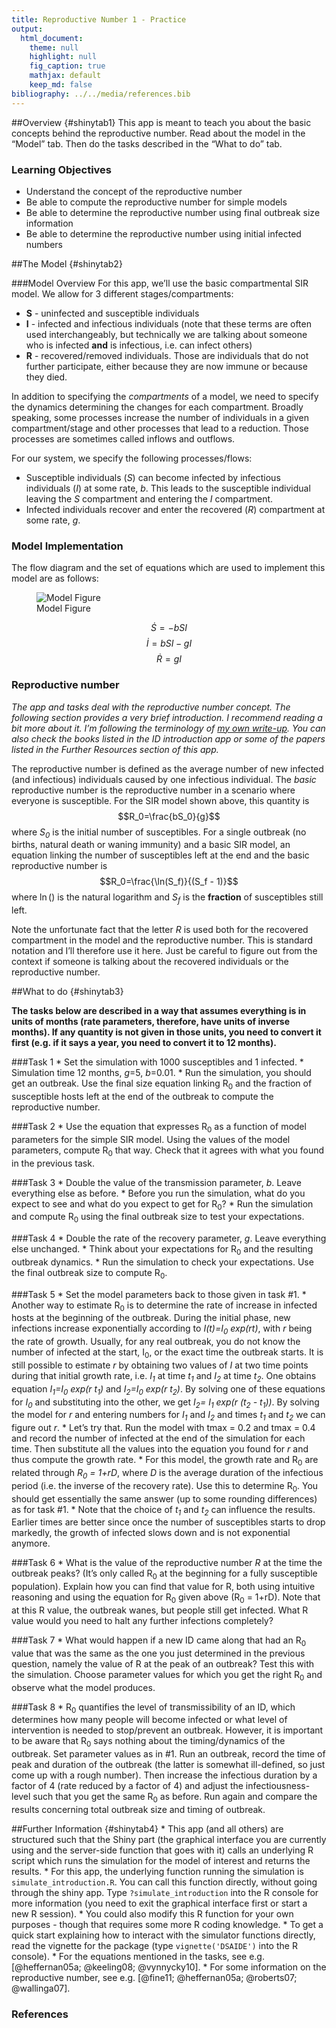 ```yaml
---
title: Reproductive Number 1 - Practice
output:
  html_document:
    theme: null
    highlight: null
    fig_caption: true
    mathjax: default 
    keep_md: false
bibliography: ../../media/references.bib
---
```



##Overview {#shinytab1}
This app is meant to teach you about the basic concepts behind the reproductive number. Read about the model in the "Model" tab. Then do the tasks described in the "What to do" tab.

### Learning Objectives
* Understand the concept of the reproductive number
* Be able to compute the reproductive number for simple models
* Be able to determine the reproductive number using final outbreak size information
* Be able to determine the reproductive number using initial infected numbers


##The Model {#shinytab2}

###Model Overview
For this app, we'll use the basic compartmental SIR model. We allow for 3 different stages/compartments: 

* **S** - uninfected and susceptible individuals 
* **I** - infected and infectious individuals (note that these terms are often used interchangeably, but technically we are talking about someone who is infected **and** is infectious, i.e. can infect others)
* **R** - recovered/removed individuals. Those are individuals that do not further participate, either because they are now immune or because they died.


In addition to specifying the *compartments* of a model, we need to specify the dynamics determining the changes for each compartment. Broadly speaking, some processes increase the number of individuals in a given compartment/stage and other processes that lead to a reduction. Those processes are sometimes called inflows and outflows. 

For our system, we specify the following processes/flows: 

* Susceptible individuals (_S_) can become infected by infectious individuals (_I_) at some rate, _b_. This leads to the susceptible individual leaving the _S_ compartment and entering the _I_ compartment.   
* Infected individuals recover and enter the recovered (_R_) compartment at some rate, _g_.



### Model Implementation
The flow diagram and the set of equations which are used to implement this model are as follows:

![Model Figure](../../media/basicSIRmodelfigure.png)


$$\dot S = - b SI $$ 
$$\dot I = b S I - g I $$
$$\dot R = g I $$

### Reproductive number

_The app and tasks deal with the reproductive number concept. The following section provides a very brief introduction. I recommend reading a bit more about it. I'm following the terminology of [my own write-up](https://ahgroup.github.io/DSAIDEbook/reproductive-number.html). You can also check the books listed in the ID introduction app or some of the papers listed in the _Further Resources_ section of this app._

The reproductive number is defined as the average number of new infected (and infectious) individuals caused by one infectious individual. The _basic_ reproductive number is the reproductive number in a scenario where everyone is susceptible. For the SIR model shown above, this quantity is 
$$R_0=\frac{bS_0}{g}$$ 
where _S~0~_ is the initial number of susceptibles.
For a single outbreak (no births, natural death or waning immunity) and a basic SIR model, an equation linking the number of susceptibles left at the end and the basic reproductive number is 
$$R_0=\frac{\ln(S_f)}{(S_f - 1)}$$
where $\ln()$ is the natural logarithm and _S~f~_ is the __fraction__ of susceptibles still left.


Note the unfortunate fact that the letter _R_ is used both for the recovered compartment in the model and the reproductive number. This is standard notation and I'll therefore use it here. Just be careful to figure out from the context if someone is talking about the recovered individuals or the reproductive number.

##What to do {#shinytab3}


**The tasks below are described in a way that assumes everything is in units of months (rate parameters, therefore, have units of inverse months). If any quantity is not given in those units, you need to convert it first (e.g. if it says a year, you need to convert it to 12 months).**

###Task 1
* Set the simulation with 1000 susceptibles and 1 infected.
* Simulation time 12 months, _g_=5, _b_=0.01. 
* Run the simulation, you should get an outbreak. Use the final size equation linking R~0~ and the fraction of susceptible hosts left at the end of the outbreak to compute the reproductive number. 

###Task 2
* Use the equation that expresses R~0~ as a function of model parameters for the simple SIR model. Using the values of the model parameters, compute R~0~ that way. Check that it agrees with what you found in the previous task.

###Task 3 
* Double the value of the transmission parameter, _b_. Leave everything else as before.
* Before you run the simulation, what do you expect to see and what do you expect to get for R~0~?
* Run the simulation and compute R~0~ using the final outbreak size to test your expectations. 

###Task 4
* Double the rate of the recovery parameter, _g_. Leave everything else unchanged.
* Think about your expectations for R~0~ and the resulting outbreak dynamics.
* Run the simulation to check your expectations. Use the final outbreak size to compute R~0~.

###Task 5 
* Set the model parameters back to those given in task #1.
* Another way to estimate R~0~ is to determine the rate of increase in infected hosts at the beginning of the outbreak. During the initial phase, new infections increase exponentially according to _I(t)=I~0~ exp(rt)_, with _r_ being the rate of growth. Usually, for any real outbreak, you do not know the number of infected at the start, I~0~, or the exact time the outbreak starts. It is still possible to estimate _r_ by obtaining two values of _I_ at two time points during that initial growth rate, i.e. _I~1~_ at time _t~1~_ and _I~2~_ at time _t~2~_. One obtains equation _I~1~=I~0~ exp(r t~1~)_ and _I~2~=I~0~ exp(r t~2~)_. By solving one of these equations for _I~0~_ and substituting into the other, we get _I~2~= I~1~ exp(r (t~2~ - t~1~))_. By solving the model for _r_ and entering numbers for _I~1~_ and _I~2~_ and times _t~1~_ and _t~2~_ we can figure out _r_.
* Let's try that. Run the model with tmax = 0.2 and tmax = 0.4 and record the number of infected at the end of the simulation for each time. Then substitute all the values into the equation you found for _r_ and thus compute the growth rate.
* For this model, the growth rate and R~0~ are related through _R~0~ = 1+rD_, where _D_ is the average duration of the infectious period (i.e. the inverse of the recovery rate). Use this to determine R~0~. You should get essentially the same answer (up to some rounding differences) as for task #1.
* Note that the choice of _t~1~_ and _t~2~_ can influence the results. Earlier times are better since once the number of susceptibles starts to drop markedly, the growth of infected slows down and is not exponential anymore.


###Task 6 
* What is the value of the reproductive number _R_ at the time the outbreak peaks? (It's only called R~0~ at the beginning for a fully susceptible population). Explain how you can find that value for R, both using intuitive reasoning and using the equation for R~0~ given above (R~0~ = 1+rD). Note that at this R value, the outbreak wanes, but people still get infected. What R value would you need to halt any further infections completely?

###Task 7
* What would happen if a new ID came along that had an R~0~ value that was the same as the one you just determined in the previous question, namely the value of R at the peak of an outbreak? Test this with the simulation. Choose parameter values for which you get the right R~0~ and observe what the model produces.


###Task 8 
* R~0~ quantifies the level of transmissibility of an ID, which determines how many people will become infected or what level of intervention is needed to stop/prevent an outbreak. However, it is important to be aware that R~0~ says nothing about the timing/dynamics of the outbreak. Set parameter values as in #1. Run an outbreak, record the time of peak and duration of the outbreak (the latter is somewhat ill-defined, so just come up with a rough number). Then increase the infectious duration by a factor of 4 (rate reduced by a factor of 4) and adjust the infectiousness-level such that you get the same R~0~ as before. Run again and compare the results concerning total outbreak size and timing of outbreak.    






##Further Information {#shinytab4}
* This app (and all others) are structured such that the Shiny part (the graphical interface you are currently using and the server-side function that goes with it) calls an underlying R script which runs the simulation for the model of interest and returns the results.
* For this app, the underlying function running the simulation is `simulate_introduction.R`. You can call this function directly, without going through the shiny app. Type `?simulate_introduction` into the R console for more information (you need to exit the graphical interface first or start a new R session). 
* You could also modify this R function for your own purposes - though that requires some more R coding knowledge. 
* To get a quick start explaining how to interact with the simulator functions directly, read the vignette for the package (type `vignette('DSAIDE')` into the R console).
* For the equations mentioned in the tasks, see e.g. [@heffernan05a; @keeling08; @vynnycky10].
* For some information on the reproductive number, see e.g. [@fine11; @heffernan05a; @roberts07; @wallinga07].

### References



